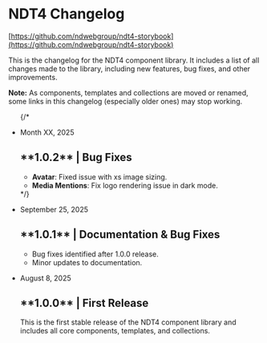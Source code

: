 
<Meta title="Changelog/NDT4 Changelog" />

<style>
  {`
  .toc-wrapper > ul ul {
    display: none;
  }
  `}
</style>

# NDT4 Changelog
[https://github.com/ndwebgroup/ndt4-storybook](https://github.com/ndwebgroup/ndt4-storybook)

This is the changelog for the NDT4 component library. It includes a list of all changes made to the library, including new features, bug fixes, and other improvements.

<div className="notice notice-info">
  <p className="mb-0"><strong>Note:</strong> As components, templates and collections are moved or renamed, some links in this changelog (especially older ones) may stop working.</p>
</div>
<ul className="list--logs no-bullets"> 
  {/* <li className="log-item">
    <p className="log-date">Month XX, 2025</p>
    <h2 className="log-title h3">**1.0.2** | Bug Fixes</h2>
    <ul>
      <li><strong>Avatar</strong>: Fixed issue with xs image sizing.</li>
      <li><strong>Media Mentions</strong>: Fix logo rendering issue in dark mode.</li>
    </ul>
  </li> */}
  <li className="log-item">
    <p className="log-date">September 25, 2025</p>
    <h2 className="log-title h3">**1.0.1** | Documentation & Bug Fixes</h2>
    <ul>
      <li>Bug fixes identified after 1.0.0 release.</li>
      <li>Minor updates to documentation.</li>
    </ul>
  </li>
  <li className="log-item">
    <p className="log-date">August 8, 2025</p>
    <h2 className="log-title h3">**1.0.0** | First Release</h2>
    <p>This is the first stable release of the NDT4 component library and includes all core components, templates, and collections.</p>
  </li>
</ul>
